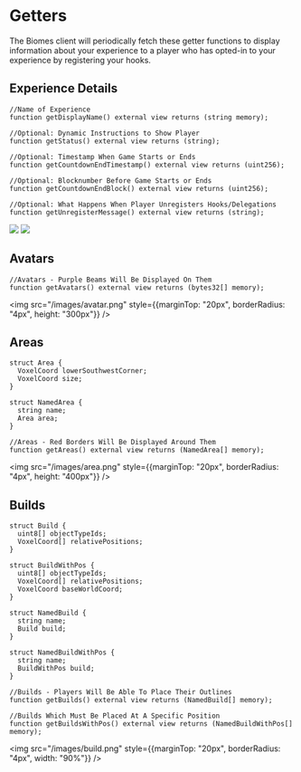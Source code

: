 # Getters

The Biomes client will periodically fetch these getter functions to display information about your experience to a player who has opted-in 
to your experience by registering your hooks.

## Experience Details

```solidity
//Name of Experience
function getDisplayName() external view returns (string memory);

//Optional: Dynamic Instructions to Show Player
function getStatus() external view returns (string);

//Optional: Timestamp When Game Starts or Ends
function getCountdownEndTimestamp() external view returns (uint256);

//Optional: Blocknumber Before Game Starts or Ends
function getCountdownEndBlock() external view returns (uint256);

//Optional: What Happens When Player Unregisters Hooks/Delegations
function getUnregisterMessage() external view returns (string);
```

<div style={{display: "flex", gap: "8px"}}>
    <img
    src="/images/join.png"
    style={{marginTop: "20px", borderRadius: "4px", height: "300px"}}
    />
    <img
    src="/images/permissions.png"
    style={{marginTop: "20px", borderRadius: "4px", width: "40%"}}
    />
</div>

## Avatars

```solidity
//Avatars - Purple Beams Will Be Displayed On Them
function getAvatars() external view returns (bytes32[] memory);
```
<img
src="/images/avatar.png"
style={{marginTop: "20px", borderRadius: "4px", height: "300px"}}
/>

## Areas

```solidity
struct Area {
  VoxelCoord lowerSouthwestCorner;
  VoxelCoord size;
}

struct NamedArea {
  string name;
  Area area;
}

//Areas - Red Borders Will Be Displayed Around Them
function getAreas() external view returns (NamedArea[] memory);
```

<img
src="/images/area.png"
style={{marginTop: "20px", borderRadius: "4px", height: "400px"}}
/>

## Builds

```solidity
struct Build {
  uint8[] objectTypeIds;
  VoxelCoord[] relativePositions;
}

struct BuildWithPos {
  uint8[] objectTypeIds;
  VoxelCoord[] relativePositions;
  VoxelCoord baseWorldCoord;
}

struct NamedBuild {
  string name;
  Build build;
}

struct NamedBuildWithPos {
  string name;
  BuildWithPos build;
}

//Builds - Players Will Be Able To Place Their Outlines
function getBuilds() external view returns (NamedBuild[] memory);

//Builds Which Must Be Placed At A Specific Position
function getBuildsWithPos() external view returns (NamedBuildWithPos[] memory);
```

<img
src="/images/build.png"
style={{marginTop: "20px", borderRadius: "4px", width: "90%"}}
/>